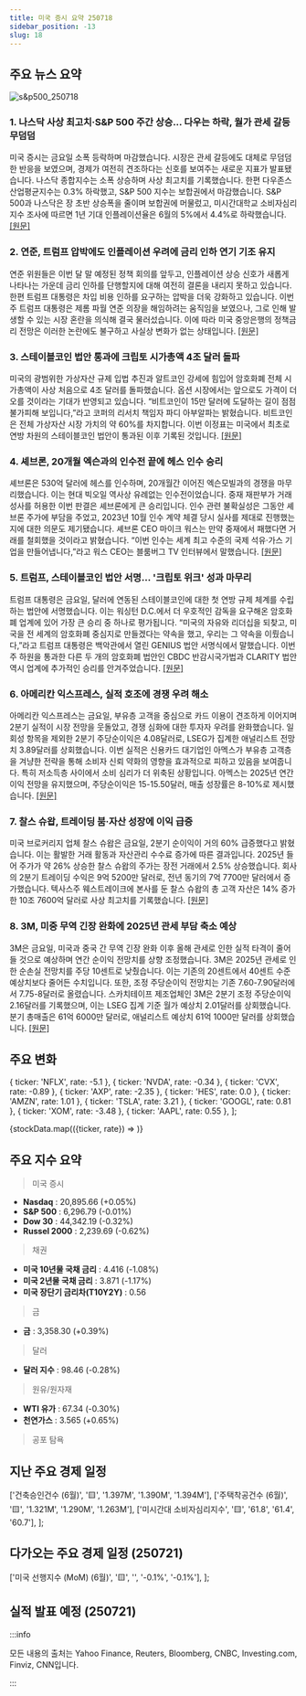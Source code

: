 ```yaml
---
title: 미국 증시 요약 250718
sidebar_position: -13
slug: 18
---
```


## 주요 뉴스 요약

![s&p500_250718](/map/250718.png)

### 1. **나스닥 사상 최고치·S&P 500 주간 상승... 다우는 하락, 월가 관세 갈등 무덤덤**

미국 증시는 금요일 소폭 등락하며 마감했습니다. 시장은 관세 갈등에도 대체로 무덤덤한 반응을 보였으며, 경제가 여전히 견조하다는 신호를 보여주는 새로운 지표가 발표됐습니다. 나스닥 종합지수는 소폭 상승하며 사상 최고치를 기록했습니다. 한편 다우존스 산업평균지수는 0.3% 하락했고, S&P 500 지수는 보합권에서 마감했습니다. S&P 500과 나스닥은 장 초반 상승폭을 줄이며 보합권에 머물렀고, 미시간대학교 소비자심리지수 조사에 따르면 1년 기대 인플레이션율은 6월의 5%에서 4.4%로 하락했습니다. [[원문]](https://finance.yahoo.com/news/live/stock-market-today-nasdaq-hits-record-sp-500-posts-weekly-gain-dow-slips-as-wall-street-shrugs-off-tariff-tensions-200036322.html)

### 2. **연준, 트럼프 압박에도 인플레이션 우려에 금리 인하 연기 기조 유지**

연준 위원들은 이번 달 말 예정된 정책 회의를 앞두고, 인플레이션 상승 신호가 새롭게 나타나는 가운데 금리 인하를 단행할지에 대해 여전히 결론을 내리지 못하고 있습니다. 한편 트럼프 대통령은 차입 비용 인하를 요구하는 압박을 더욱 강화하고 있습니다. 이번 주 트럼프 대통령은 제롬 파월 연준 의장을 해임하려는 움직임을 보였으나, 그로 인해 발생할 수 있는 시장 혼란을 의식해 결국 물러섰습니다. 이에 따라 미국 중앙은행의 정책금리 전망은 이러한 논란에도 불구하고 사실상 변화가 없는 상태입니다. [[원문]](https://www.reuters.com/business/feds-rate-cut-delay-intact-inflation-fears-override-trump-pressure-2025-07-18/)

### 3. **스테이블코인 법안 통과에 크립토 시가총액 4조 달러 돌파**

미국의 광범위한 가상자산 규제 입법 추진과 알트코인 강세에 힘입어 암호화폐 전체 시가총액이 사상 처음으로 4조 달러를 돌파했습니다. 옵션 시장에서는 앞으로도 가격이 더 오를 것이라는 기대가 반영되고 있습니다. “비트코인이 15만 달러에 도달하는 길이 점점 불가피해 보입니다,”라고 코퍼의 리서치 책임자 파디 아부알파는 밝혔습니다. 비트코인은 전체 가상자산 시장 가치의 약 60%를 차지합니다. 이번 이정표는 미국에서 최초로 연방 차원의 스테이블코인 법안이 통과된 이후 기록된 것입니다. [[원문]](https://finance.yahoo.com/news/crypto-market-value-tops-4-101023877.html)

### 4. **셰브론, 20개월 엑슨과의 인수전 끝에 헤스 인수 승리**

셰브론은 530억 달러에 헤스를 인수하며, 20개월간 이어진 엑슨모빌과의 경쟁을 마무리했습니다. 이는 현대 빅오일 역사상 유례없는 인수전이었습니다. 중재 재판부가 거래 성사를 허용한 이번 판결은 셰브론에게 큰 승리입니다. 인수 관련 불확실성은 그동안 셰브론 주가에 부담을 주었고, 2023년 10월 인수 계약 체결 당시 실사를 제대로 진행했는지에 대한 의문도 제기됐습니다. 셰브론 CEO 마이크 워스는 만약 중재에서 패했다면 거래를 철회했을 것이라고 밝혔습니다. “이번 인수는 세계 최고 수준의 국제 석유·가스 기업을 만들어냅니다,”라고 워스 CEO는 블룸버그 TV 인터뷰에서 말했습니다. [[원문]](https://finance.yahoo.com/news/chevron-prevails-exxon-fight-sealing-105354306.html)

### 5. **트럼프, 스테이블코인 법안 서명… '크립토 위크' 성과 마무리**

트럼프 대통령은 금요일, 달러에 연동된 스테이블코인에 대한 첫 연방 규제 체계를 수립하는 법안에 서명했습니다. 이는 워싱턴 D.C.에서 더 우호적인 감독을 요구해온 암호화폐 업계에 있어 가장 큰 승리 중 하나로 평가됩니다. “미국의 자유와 리더십을 되찾고, 미국을 전 세계의 암호화폐 중심지로 만들겠다는 약속을 했고, 우리는 그 약속을 이뤘습니다,”라고 트럼프 대통령은 백악관에서 열린 GENIUS 법안 서명식에서 말했습니다. 이번 주 하원을 통과한 다른 두 개의 암호화폐 법안인 CBDC 반감시국가법과 CLARITY 법안 역시 업계에 추가적인 승리를 안겨주었습니다. [[원문]](https://finance.yahoo.com/news/trump-signs-stablecoin-bill-into-law-capping-string-of-crypto-week-victories-192642044.html)

### 6. **아메리칸 익스프레스, 실적 호조에 경쟁 우려 해소**

아메리칸 익스프레스는 금요일, 부유층 고객을 중심으로 카드 이용이 견조하게 이어지며 2분기 실적이 시장 전망을 웃돌았고, 경쟁 심화에 대한 투자자 우려를 완화했습니다. 일회성 항목을 제외한 2분기 주당순이익은 4.08달러로, LSEG가 집계한 애널리스트 전망치 3.89달러를 상회했습니다. 이번 실적은 신용카드 대기업인 아멕스가 부유층 고객층을 겨냥한 전략을 통해 소비자 신뢰 약화의 영향을 효과적으로 피하고 있음을 보여줍니다. 특히 저소득층 사이에서 소비 심리가 더 위축된 상황입니다. 아멕스는 2025년 연간 이익 전망을 유지했으며, 주당순이익은 15-15.50달러, 매출 성장률은 8-10%로 제시했습니다. [[원문]](https://www.reuters.com/business/american-express-exceeds-profit-expectations-robust-spending-2025-07-18/)

### 7. **찰스 슈왑, 트레이딩 붐·자산 성장에 이익 급증**

미국 브로커리지 업체 찰스 슈왑은 금요일, 2분기 순이익이 거의 60% 급증했다고 밝혔습니다. 이는 활발한 거래 활동과 자산관리 수수료 증가에 따른 결과입니다. 2025년 들어 주가가 약 26% 상승한 찰스 슈왑의 주가는 장전 거래에서 2.5% 상승했습니다. 회사의 2분기 트레이딩 수익은 9억 5200만 달러로, 전년 동기의 7억 7700만 달러에서 증가했습니다. 텍사스주 웨스트레이크에 본사를 둔 찰스 슈왑의 총 고객 자산은 14% 증가한 10조 7600억 달러로 사상 최고치를 기록했습니다. [[원문]](https://www.reuters.com/business/charles-schwab-profit-surges-trading-boom-asset-growth-2025-07-18/)

### 8. **3M, 미중 무역 긴장 완화에 2025년 관세 부담 축소 예상**

3M은 금요일, 미국과 중국 간 무역 긴장 완화 이후 올해 관세로 인한 실적 타격이 줄어들 것으로 예상하며 연간 순이익 전망치를 상향 조정했습니다. 3M은 2025년 관세로 인한 순손실 전망치를 주당 10센트로 낮췄습니다. 이는 기존의 20센트에서 40센트 수준 예상치보다 줄어든 수치입니다. 또한, 조정 주당순이익 전망치는 기존 7.60-7.90달러에서 7.75-8달러로 올렸습니다. 스카치테이프 제조업체인 3M은 2분기 조정 주당순이익 2.16달러를 기록했으며, 이는 LSEG 집계 기준 월가 예상치 2.01달러를 상회했습니다. 분기 총매출은 61억 6000만 달러로, 애널리스트 예상치 61억 1000만 달러를 상회했습니다. [[원문]](https://www.reuters.com/business/3m-sees-smaller-tariff-hit-2025-profit-amid-easing-us-china-trade-tensions-2025-07-18/)

## 주요 변화

  { ticker: 'NFLX', rate: -5.1 },
  { ticker: 'NVDA', rate: -0.34 },
  { ticker: 'CVX', rate: -0.89 },
  { ticker: 'AXP', rate: -2.35 },
  { ticker: 'HES', rate: 0.0 },
  { ticker: 'AMZN', rate: 1.01 },
  { ticker: 'TSLA', rate: 3.21 },
  { ticker: 'GOOGL', rate: 0.81 },
  { ticker: 'XOM', rate: -3.48 },
  { ticker: 'AAPL', rate: 0.55 },
];

{stockData.map(({ticker, rate}) => <StockCardMini key={ticker} ticker={ticker} rate={rate}></StockCardMini>)}

## 주요 지수 요약

> 미국 증시

- **Nasdaq** : 20,895.66 (+0.05%)
- **S&P 500** : 6,296.79 (-0.01%)
- **Dow 30** : 44,342.19 (-0.32%)
- **Russel 2000** : 2,239.69 (-0.62%)

> 채권

- **미국 10년물 국채 금리** : 4.416 (-1.08%)
- **미국 2년물 국채 금리** : 3.871 (-1.17%)
- **미국 장단기 금리차(T10Y2Y)** : 0.56

> 금

- **금** : 3,358.30 (+0.39%)

> 달러

- **달러 지수** : 98.46 (-0.28%)

> 원유/원자재

- **WTI 유가** : 67.34 (-0.30%)
- **천연가스** : 3.565 (+0.65%)

> 공포 탐욕

<FearAndGreed fearAndGreedIndex={75} vix={16.41} vixRate={-0.67} />

## 지난 주요 경제 일정

  ['건축승인건수 (6월)', '🟨', '1.397M', '1.390M', '1.394M'],
  ['주택착공건수 (6월)', '🟨', '1.321M', '1.290M', '1.263M'],
  ['미시간대 소비자심리지수', '🟨', '61.8', '61.4', '60.7'],
];

<EconomicCalendar data={eventsData} />

## 다가오는 주요 경제 일정 (250721)

  ['미국 선행지수 (MoM) (6월)', '🟨', '', '-0.1%', '-0.1%'],
];

<EconomicCalendar data={nextEventsData} />

## 실적 발표 예정 (250721)



<EarningsBoard stocksBMO={stocksBMO} stocksAMC={stocksAMC} />

:::info

모든 내용의 출처는 Yahoo Finance, Reuters, Bloomberg, CNBC, Investing.com, Finviz, CNN입니다.

:::

